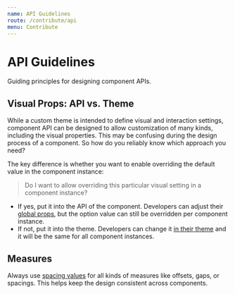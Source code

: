 ```yaml
---
name: API Guidelines
route: /contribute/api
menu: Contribute
---
```


# API Guidelines

Guiding principles for designing component APIs.

## Visual Props: API vs. Theme

While a custom theme is intended to define visual and interaction settings,
component API can be designed to allow customization of many kinds, including
the visual properties. This may be confusing during the design process of a
component. So how do you reliably know which approach you need?

The key difference is whether you want to enable overriding the default value in
the component instance:

> Do I want to allow overriding this particular visual setting in a component
instance?

- If yes, put it into the API of the component. Developers can adjust their
  [global props](/customize/global-props), but the option value can still be
  overridden per component instance.
- If not, put it into the theme. Developers can change it
  [in their theme](/customize/theming/overview) and it will be the same for all
  component instances.

## Measures

Always use [spacing values](/foundation/spacing) for all kinds of measures like
offsets, gaps, or spacings. This helps keep the design consistent across
components.
